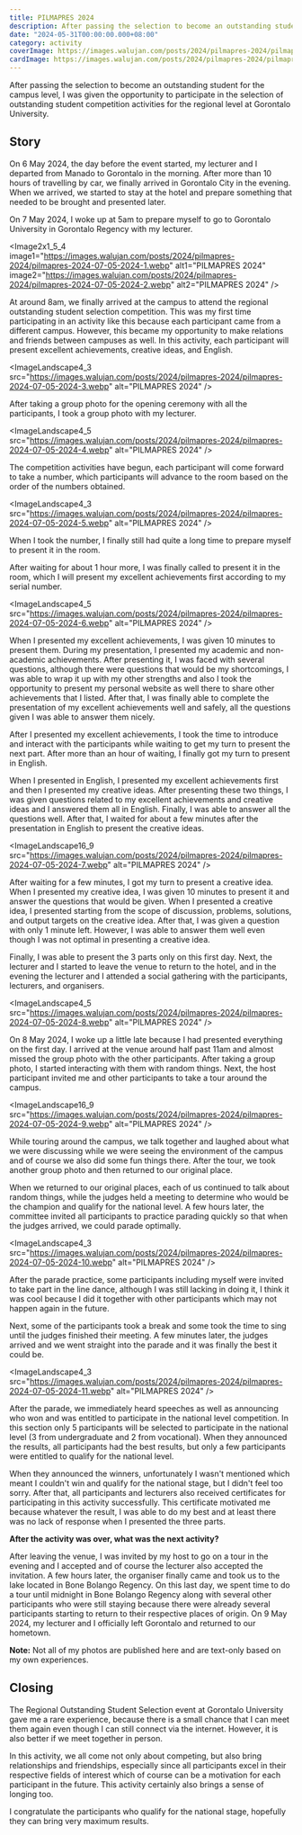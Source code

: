 ```yaml
---
title: PILMAPRES 2024
description: After passing the selection to become an outstanding student for the campus level, I was given the opportunity to participate in the selection of outstanding student competition activities for the regional level.
date: "2024-05-31T00:00:00.000+08:00"
category: activity
coverImage: https://images.walujan.com/posts/2024/pilmapres-2024/pilmapres-2024-07-05-2024-cover.webp
cardImage: https://images.walujan.com/posts/2024/pilmapres-2024/pilmapres-2024-07-05-2024-card-cover.webp
---
```


After passing the selection to become an outstanding student for the campus level, I was given the opportunity to participate in the selection of outstanding student competition activities for the regional level at Gorontalo University.

## Story

On 6 May 2024, the day before the event started, my lecturer and I departed from Manado to Gorontalo in the morning. After more than 10 hours of travelling by car, we finally arrived in Gorontalo City in the evening. When we arrived, we started to stay at the hotel and prepare something that needed to be brought and presented later.

On 7 May 2024, I woke up at 5am to prepare myself to go to Gorontalo University in Gorontalo Regency with my lecturer.

<Image2x1_5_4
image1="https://images.walujan.com/posts/2024/pilmapres-2024/pilmapres-2024-07-05-2024-1.webp"
alt1="PILMAPRES 2024"
image2="https://images.walujan.com/posts/2024/pilmapres-2024/pilmapres-2024-07-05-2024-2.webp"
alt2="PILMAPRES 2024"
/>

At around 8am, we finally arrived at the campus to attend the regional outstanding student selection competition. This was my first time participating in an activity like this because each participant came from a different campus. However, this became my opportunity to make relations and friends between campuses as well. In this activity, each participant will present excellent achievements, creative ideas, and English.

<ImageLandscape4_3
src="https://images.walujan.com/posts/2024/pilmapres-2024/pilmapres-2024-07-05-2024-3.webp"
alt="PILMAPRES 2024"
/>

After taking a group photo for the opening ceremony with all the participants, I took a group photo with my lecturer.

<ImageLandscape4_5
src="https://images.walujan.com/posts/2024/pilmapres-2024/pilmapres-2024-07-05-2024-4.webp"
alt="PILMAPRES 2024"
/>

The competition activities have begun, each participant will come forward to take a number, which participants will advance to the room based on the order of the numbers obtained.

<ImageLandscape4_3
src="https://images.walujan.com/posts/2024/pilmapres-2024/pilmapres-2024-07-05-2024-5.webp"
alt="PILMAPRES 2024"
/>

When I took the number, I finally still had quite a long time to prepare myself to present it in the room.

After waiting for about 1 hour more, I was finally called to present it in the room, which I will present my excellent achievements first according to my serial number.

<ImageLandscape4_5
src="https://images.walujan.com/posts/2024/pilmapres-2024/pilmapres-2024-07-05-2024-6.webp"
alt="PILMAPRES 2024"
/>

When I presented my excellent achievements, I was given 10 minutes to present them. During my presentation, I presented my academic and non-academic achievements. After presenting it, I was faced with several questions, although there were questions that would be my shortcomings, I was able to wrap it up with my other strengths and also I took the opportunity to present my personal website as well there to share other achievements that I listed. After that, I was finally able to complete the presentation of my excellent achievements well and safely, all the questions given I was able to answer them nicely.

After I presented my excellent achievements, I took the time to introduce and interact with the participants while waiting to get my turn to present the next part. After more than an hour of waiting, I finally got my turn to present in English.

When I presented in English, I presented my excellent achievements first and then I presented my creative ideas. After presenting these two things, I was given questions related to my excellent achievements and creative ideas and I answered them all in English. Finally, I was able to answer all the questions well. After that, I waited for about a few minutes after the presentation in English to present the creative ideas.

<ImageLandscape16_9
src="https://images.walujan.com/posts/2024/pilmapres-2024/pilmapres-2024-07-05-2024-7.webp"
alt="PILMAPRES 2024"
/>

After waiting for a few minutes, I got my turn to present a creative idea. When I presented my creative idea, I was given 10 minutes to present it and answer the questions that would be given. When I presented a creative idea, I presented starting from the scope of discussion, problems, solutions, and output targets on the creative idea. After that, I was given a question with only 1 minute left. However, I was able to answer them well even though I was not optimal in presenting a creative idea.

Finally, I was able to present the 3 parts only on this first day. Next, the lecturer and I started to leave the venue to return to the hotel, and in the evening the lecturer and I attended a social gathering with the participants, lecturers, and organisers.

<ImageLandscape4_5
src="https://images.walujan.com/posts/2024/pilmapres-2024/pilmapres-2024-07-05-2024-8.webp"
alt="PILMAPRES 2024"
/>

On 8 May 2024, I woke up a little late because I had presented everything on the first day. I arrived at the venue around half past 11am and almost missed the group photo with the other participants. After taking a group photo, I started interacting with them with random things. Next, the host participant invited me and other participants to take a tour around the campus.

<ImageLandscape16_9
src="https://images.walujan.com/posts/2024/pilmapres-2024/pilmapres-2024-07-05-2024-9.webp"
alt="PILMAPRES 2024"
/>

While touring around the campus, we talk together and laughed about what we were discussing while we were seeing the environment of the campus and of course we also did some fun things there. After the tour, we took another group photo and then returned to our original place.

When we returned to our original places, each of us continued to talk about random things, while the judges held a meeting to determine who would be the champion and qualify for the national level. A few hours later, the committee invited all participants to practice parading quickly so that when the judges arrived, we could parade optimally.

<ImageLandscape4_3
src="https://images.walujan.com/posts/2024/pilmapres-2024/pilmapres-2024-07-05-2024-10.webp"
alt="PILMAPRES 2024"
/>

After the parade practice, some participants including myself were invited to take part in the line dance, although I was still lacking in doing it, I think it was cool because I did it together with other participants which may not happen again in the future.

Next, some of the participants took a break and some took the time to sing until the judges finished their meeting. A few minutes later, the judges arrived and we went straight into the parade and it was finally the best it could be.

<ImageLandscape4_3
src="https://images.walujan.com/posts/2024/pilmapres-2024/pilmapres-2024-07-05-2024-11.webp"
alt="PILMAPRES 2024"
/>

After the parade, we immediately heard speeches as well as announcing who won and was entitled to participate in the national level competition. In this section only 5 participants will be selected to participate in the national level (3 from undergraduate and 2 from vocational). When they announced the results, all participants had the best results, but only a few participants were entitled to qualify for the national level.

When they announced the winners, unfortunately I wasn't mentioned which meant I couldn't win and qualify for the national stage, but I didn't feel too sorry. After that, all participants and lecturers also received certificates for participating in this activity successfully. This certificate motivated me because whatever the result, I was able to do my best and at least there was no lack of response when I presented the three parts.

**After the activity was over, what was the next activity?**

After leaving the venue, I was invited by my host to go on a tour in the evening and I accepted and of course the lecturer also accepted the invitation. A few hours later, the organiser finally came and took us to the lake located in Bone Bolango Regency. On this last day, we spent time to do a tour until midnight in Bone Bolango Regency along with several other participants who were still staying because there were already several participants starting to return to their respective places of origin. On 9 May 2024, my lecturer and I officially left Gorontalo and returned to our hometown.

**Note:** Not all of my photos are published here and are text-only based on my own experiences.

## Closing

The Regional Outstanding Student Selection event at Gorontalo University gave me a rare experience, because there is a small chance that I can meet them again even though I can still connect via the internet. However, it is also better if we meet together in person.

In this activity, we all come not only about competing, but also bring relationships and friendships, especially since all participants excel in their respective fields of interest which of course can be a motivation for each participant in the future. This activity certainly also brings a sense of longing too.

I congratulate the participants who qualify for the national stage, hopefully they can bring very maximum results.

